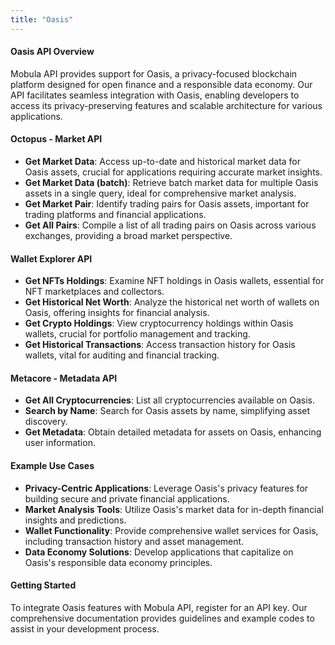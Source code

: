 ```yaml
---
title: "Oasis"
---
```


#### Oasis API Overview

Mobula API provides support for Oasis, a privacy-focused blockchain platform designed for open finance and a responsible data economy. Our API facilitates seamless integration with Oasis, enabling developers to access its privacy-preserving features and scalable architecture for various applications.

#### Octopus - Market API

- **Get Market Data**: Access up-to-date and historical market data for Oasis assets, crucial for applications requiring accurate market insights.
- **Get Market Data (batch)**: Retrieve batch market data for multiple Oasis assets in a single query, ideal for comprehensive market analysis.
- **Get Market Pair**: Identify trading pairs for Oasis assets, important for trading platforms and financial applications.
- **Get All Pairs**: Compile a list of all trading pairs on Oasis across various exchanges, providing a broad market perspective.

#### Wallet Explorer API

- **Get NFTs Holdings**: Examine NFT holdings in Oasis wallets, essential for NFT marketplaces and collectors.
- **Get Historical Net Worth**: Analyze the historical net worth of wallets on Oasis, offering insights for financial analysis.
- **Get Crypto Holdings**: View cryptocurrency holdings within Oasis wallets, crucial for portfolio management and tracking.
- **Get Historical Transactions**: Access transaction history for Oasis wallets, vital for auditing and financial tracking.

#### Metacore - Metadata API

- **Get All Cryptocurrencies**: List all cryptocurrencies available on Oasis.
- **Search by Name**: Search for Oasis assets by name, simplifying asset discovery.
- **Get Metadata**: Obtain detailed metadata for assets on Oasis, enhancing user information.

#### Example Use Cases

- **Privacy-Centric Applications**: Leverage Oasis's privacy features for building secure and private financial applications.
- **Market Analysis Tools**: Utilize Oasis's market data for in-depth financial insights and predictions.
- **Wallet Functionality**: Provide comprehensive wallet services for Oasis, including transaction history and asset management.
- **Data Economy Solutions**: Develop applications that capitalize on Oasis's responsible data economy principles.

#### Getting Started

To integrate Oasis features with Mobula API, register for an API key. Our comprehensive documentation provides guidelines and example codes to assist in your development process.
